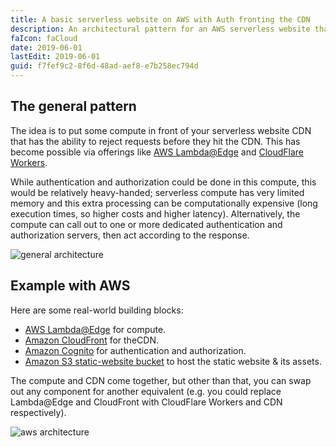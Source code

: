 ```yaml
---
title: A basic serverless website on AWS with Auth fronting the CDN
description: An architectural pattern for an AWS serverless website that performs authentication and authorization in front of the CDN.
faIcon: faCloud
date: 2019-06-01
lastEdit: 2019-06-01
guid: f7fef9c2-8f6d-48ad-aef8-e7b258ec794d
---
```


## The general pattern

The idea is to put some <a title="ability to run code">compute</a> in front of your <a title="A website that runs and renders entirely in the browser, as opposed to sites which, traditionally, get rendered on a server and only then are displayed in the browser.">serverless website</a> CDN that has the ability to reject requests before they hit the CDN. This has become possible via offerings like [AWS Lambda@Edge](https://docs.aws.amazon.com/lambda/latest/dg/lambda-edge.html) and [CloudFlare Workers](https://www.cloudflare.com/products/cloudflare-workers/).

While authentication and authorization could be done in this compute, this would be relatively heavy-handed; serverless
compute has very limited memory and this extra processing can be computationally
expensive (long execution times, so higher costs and higher latency). Alternatively, the compute can
call out to one or more dedicated authentication and authorization servers, then
act according to the response.

![general architecture](/images/serverless-site-with-cdn-auth-general.svg)

## Example with AWS

Here are some real-world building blocks:

- [AWS Lambda@Edge](https://docs.aws.amazon.com/lambda/latest/dg/lambda-edge.html) for compute.
- [Amazon CloudFront](https://aws.amazon.com/cloudfront/) for theCDN.
- [Amazon Cognito](https://aws.amazon.com/cognito/) for authentication and authorization.
- [Amazon S3 static-website bucket](https://docs.aws.amazon.com/AmazonS3/latest/dev/WebsiteHosting.html) to host the static website & its assets.

The compute and CDN come together, but other than that, you can swap out any component for another equivalent (e.g. you could replace Lambda@Edge and CloudFront with CloudFlare Workers and CDN respectively).

![aws architecture](/images/serverless-site-with-cdn-auth-aws.svg)
